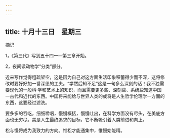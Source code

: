```yaml
---
---
---
```

title: 十月十三日　星期三
---




摘记

1，《第三代》写到五十四一―第三章开始。

2，夜间读动物学“分类”部分。



近来写作觉得粗疏架空，这是因为自己对这方面生活印象积蓄得少而不深，这将修改时要好好加一番深思的工夫。“学然后知不足”这是一句多么深刻的话！我不独需要现代的一般科·学和艺术上的知识，而且需要更多些、深刻些、系统些知道中国一古代和近代的东西。中国将来能给与世界人类的或将是人生哲学伦理学一方面的东西，这要经过滤洗。

要多多的吞吃，细细嚼咽，慢慢概括，慢慢吐出，在科学方面没有尽头，在美底方面也无穷尽。美是人生最终追求的目标，它不断吸引着人类前进和向上。

松与慢将成为我致力的方向。惟松才能通集中，惟慢始能精。